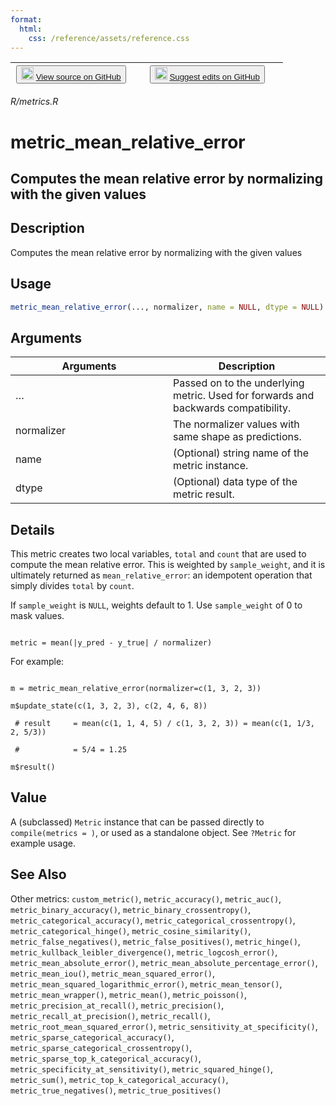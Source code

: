 ```yaml
---
format:
  html:
    css: /reference/assets/reference.css
---
```


| <button class="button"> ![](/reference/assets/GitHub-Mark-32px.png){width="20"} [View source on GitHub](https://github.com/rstudio/keras//blob/main/R/metrics.R) </button> | <button class="button"> ![](/reference/assets/GitHub-Mark-32px.png){width="20"} [Suggest edits on GitHub](https://github.com/rstudio/keras//edit/main/R/metrics.R) </button> |
|:------------------------------:|:--------------------------------------:|

*R/metrics.R*

# metric_mean_relative_error

## Computes the mean relative error by normalizing with the given values

## Description
Computes the mean relative error by normalizing with the given values 


## Usage
```r
metric_mean_relative_error(..., normalizer, name = NULL, dtype = NULL) 
```

## Arguments
|Arguments|Description|
|---|---|
| ... | Passed on to the underlying metric. Used for forwards and backwards compatibility. |
| normalizer | The normalizer values with same shape as predictions. |
| name | (Optional) string name of the metric instance. |
| dtype | (Optional) data type of the metric result. |

## Details

This metric creates two local variables, `total` and `count` that are used to compute the mean relative error. This is weighted by `sample_weight`, and it is ultimately returned as `mean_relative_error`: an idempotent operation that simply divides `total` by `count`. 

If `sample_weight` is `NULL`, weights default to 1. Use `sample_weight` of 0 to mask values. 

```

metric = mean(|y_pred - y_true| / normalizer) 

```

For example: 

```

m = metric_mean_relative_error(normalizer=c(1, 3, 2, 3)) 

m$update_state(c(1, 3, 2, 3), c(2, 4, 6, 8)) 

 # result     = mean(c(1, 1, 4, 5) / c(1, 3, 2, 3)) = mean(c(1, 1/3, 2, 5/3)) 

 #            = 5/4 = 1.25 

m$result() 

```


## Value
A (subclassed) `Metric` instance that can be passed directly to `compile(metrics = )`, or used as a standalone object. See `?Metric` for example usage. 



## See Also
Other metrics:  `custom_metric()`, `metric_accuracy()`, `metric_auc()`, `metric_binary_accuracy()`, `metric_binary_crossentropy()`, `metric_categorical_accuracy()`, `metric_categorical_crossentropy()`, `metric_categorical_hinge()`, `metric_cosine_similarity()`, `metric_false_negatives()`, `metric_false_positives()`, `metric_hinge()`, `metric_kullback_leibler_divergence()`, `metric_logcosh_error()`, `metric_mean_absolute_error()`, `metric_mean_absolute_percentage_error()`, `metric_mean_iou()`, `metric_mean_squared_error()`, `metric_mean_squared_logarithmic_error()`, `metric_mean_tensor()`, `metric_mean_wrapper()`, `metric_mean()`, `metric_poisson()`, `metric_precision_at_recall()`, `metric_precision()`, `metric_recall_at_precision()`, `metric_recall()`, `metric_root_mean_squared_error()`, `metric_sensitivity_at_specificity()`, `metric_sparse_categorical_accuracy()`, `metric_sparse_categorical_crossentropy()`, `metric_sparse_top_k_categorical_accuracy()`, `metric_specificity_at_sensitivity()`, `metric_squared_hinge()`, `metric_sum()`, `metric_top_k_categorical_accuracy()`, `metric_true_negatives()`, `metric_true_positives()`

